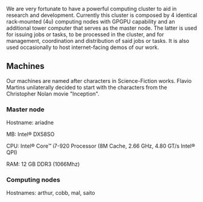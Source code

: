 We are very fortunate to have a powerful computing cluster to aid in research and development. Currently this cluster is composed by 4 identical rack-mounted (4u) computing nodes with GPGPU capability and an additional tower computer that serves as the master node. The latter is used for issuing jobs or tasks, to be processed in the cluster, and for management, coordination and distribution of said jobs or tasks. It is also used occasionally to host internet-facing demos of our work.

== Machines ==

Our machines are named after characters in Science-Fiction works. Flavio Martins unilaterally decided to start with the characters from the Christopher Nolan movie "Inception".


=== Master node ===

Hostname: ariadne

MB: Intel® DX58SO

CPU: Intel® Core™ i7-920 Processor (8M Cache, 2.66 GHz, 4.80 GT/s Intel® QPI)

RAM: 12 GB DDR3 (1066Mhz)

=== Computing nodes ===

Hostnames: arthur, cobb, mal, saito